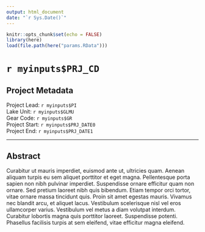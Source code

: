 ```yaml
---
output: html_document
date: "`r Sys.Date()`"
---
```


```r
knitr::opts_chunk$set(echo = FALSE)
library(here)
load(file.path(here("params.RData")))
```

# `r myinputs$PRJ_CD`

## Project Metadata
Project Lead: `r myinputs$PI`  
Lake Unit: `r myinputs$GLMU`  
Gear Code: `r myinputs$GR`  
Project Start: `r myinputs$PRJ_DATE0`  
Project End: `r myinputs$PRJ_DATE1`  

<hr>

## Abstract

Curabitur ut mauris imperdiet, euismod ante ut, ultricies quam. Aenean aliquam turpis eu sem aliquet porttitor et eget magna. Pellentesque porta sapien non nibh pulvinar imperdiet. Suspendisse ornare efficitur quam non ornare. Sed pretium laoreet nibh quis bibendum. Etiam tempor orci tortor, vitae ornare massa tincidunt quis. Proin sit amet egestas mauris. Vivamus nec blandit arcu, et aliquet lacus. Vestibulum scelerisque nisl vel eros ullamcorper varius. Vestibulum vel metus a diam volutpat interdum. Curabitur lobortis magna quis porttitor laoreet. Suspendisse potenti. Phasellus facilisis turpis at sem eleifend, vitae efficitur magna eleifend.
